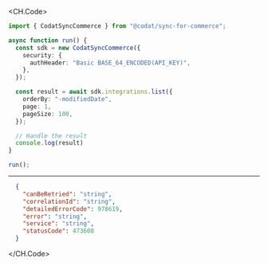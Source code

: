 
<CH.Code>
```typescript List.ts
import { CodatSyncCommerce } from "@codat/sync-for-commerce";

async function run() {
  const sdk = new CodatSyncCommerce({
    security: {
      authHeader: "Basic BASE_64_ENCODED(API_KEY)",
    },
  });

  const result = await sdk.integrations.list({
    orderBy: "-modifiedDate",
    page: 1,
    pageSize: 100,
  });

  // Handle the result
  console.log(result)
}

run();
```
---

```json Example Response
  {
    "canBeRetried": "string",
    "correlationId": "string",
    "detailedErrorCode": 978619,
    "error": "string",
    "service": "string",
    "statusCode": 473608
  }
```
</CH.Code>
